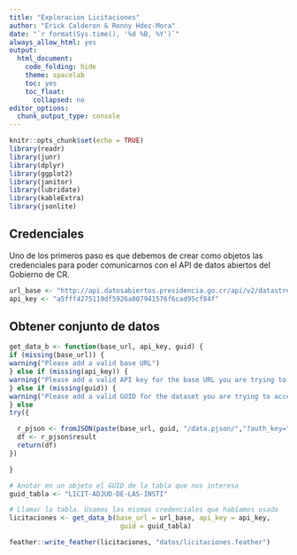 ```yaml
---
title: "Exploracion Licitaciones"
author: "Erick Calderon & Ronny Hdez-Mora"
date: "`r format(Sys.time(), '%d %B, %Y')`"
always_allow_html: yes
output:
  html_document:
    code_folding: hide
    theme: spacelab
    toc: yes
    toc_float:
      collapsed: no
editor_options:
  chunk_output_type: console
---
```


```r
knitr::opts_chunk$set(echo = TRUE)
library(readr)
library(junr)
library(dplyr)
library(ggplot2)
library(janitor)
library(lubridate)
library(kableExtra)
library(jsonlite)
```

## Credenciales
Uno de los primeros paso es que debemos de crear como objetos las credenciales
para poder comunicarnos con el API de datos abiertos del Gobierno de CR.
```r
url_base <- "http://api.datosabiertos.presidencia.go.cr/api/v2/datastreams/"
api_key <- "a5fff4275119df5926a807941576f6cad95cf84f"
```

## Obtener conjunto de datos

```r
get_data_b <- function(base_url, api_key, guid) {
if (missing(base_url)) {
warning("Please add a valid base URL")
} else if (missing(api_key)) {
warning("Please add a valid API key for the base URL you are trying to access")
} else if (missing(guid)) {
warning("Please add a valid GUID for the dataset you are trying to access")
} else
try({

  r_pjson <- fromJSON(paste(base_url, guid, "/data.pjson/","?auth_key=", api_key, sep = ""))
  df <- r_pjson$result
  return(df)
})

}
```

```r
# Anotar en un objeto el GUID de la tabla que nos interesa
guid_tabla <- "LICIT-ADJUD-DE-LAS-INSTI"

# Llamar la tabla. Usamos las mismas credenciales que habíamos usado
licitaciones <- get_data_b(base_url = url_base, api_key = api_key, 
                            guid = guid_tabla)
```


```r
feather::write_feather(licitaciones, "datos/licitaciones.feather")
```




